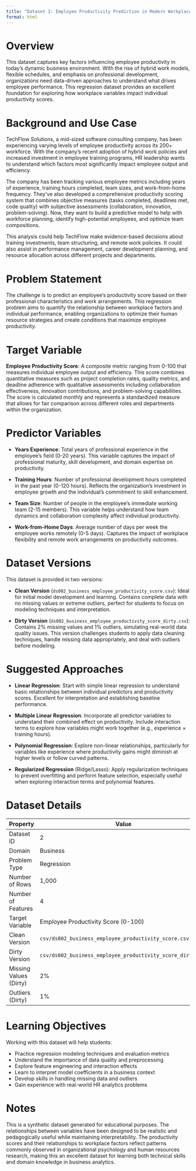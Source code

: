 ```yaml
---
title: "Dataset 2: Employee Productivity Prediction in Modern Workplaces"
format: html
---
```


# Overview

This dataset captures key factors influencing employee productivity in today's dynamic business environment. With the rise of hybrid work models, flexible schedules, and emphasis on professional development, organizations need data-driven approaches to understand what drives employee performance. This regression dataset provides an excellent foundation for exploring how workplace variables impact individual productivity scores.

# Background and Use Case

TechFlow Solutions, a mid-sized software consulting company, has been experiencing varying levels of employee productivity across its 200+ workforce. With the company's recent adoption of hybrid work policies and increased investment in employee training programs, HR leadership wants to understand which factors most significantly impact employee output and efficiency.

The company has been tracking various employee metrics including years of experience, training hours completed, team sizes, and work-from-home frequency. They've also developed a comprehensive productivity scoring system that combines objective measures (tasks completed, deadlines met, code quality) with subjective assessments (collaboration, innovation, problem-solving). Now, they want to build a predictive model to help with workforce planning, identify high-potential employees, and optimize team compositions.

This analysis could help TechFlow make evidence-based decisions about training investments, team structuring, and remote work policies. It could also assist in performance management, career development planning, and resource allocation across different projects and departments.

# Problem Statement

The challenge is to predict an employee's productivity score based on their professional characteristics and work arrangements. This regression problem aims to quantify the relationship between workplace factors and individual performance, enabling organizations to optimize their human resource strategies and create conditions that maximize employee productivity.

# Target Variable

**Employee Productivity Score**: A composite metric ranging from 0-100 that measures individual employee output and efficiency. This score combines quantitative measures such as project completion rates, quality metrics, and deadline adherence with qualitative assessments including collaboration effectiveness, innovation contributions, and problem-solving capabilities. The score is calculated monthly and represents a standardized measure that allows for fair comparison across different roles and departments within the organization.

# Predictor Variables

- **Years Experience**: Total years of professional experience in the employee's field (0-20 years). This variable captures the impact of professional maturity, skill development, and domain expertise on productivity.

- **Training Hours**: Number of professional development hours completed in the past year (0-120 hours). Reflects the organization's investment in employee growth and the individual's commitment to skill enhancement.

- **Team Size**: Number of people in the employee's immediate working team (2-15 members). This variable helps understand how team dynamics and collaboration complexity affect individual productivity.

- **Work-from-Home Days**: Average number of days per week the employee works remotely (0-5 days). Captures the impact of workplace flexibility and remote work arrangements on productivity outcomes.

# Dataset Versions

This dataset is provided in two versions:

- **Clean Version** (`ds002_business_employee_productivity_score.csv`): Ideal for initial model development and learning. Contains complete data with no missing values or extreme outliers, perfect for students to focus on modeling techniques and interpretation.

- **Dirty Version** (`ds002_business_employee_productivity_score_dirty.csv`): Contains 2% missing values and 1% outliers, simulating real-world data quality issues. This version challenges students to apply data cleaning techniques, handle missing data appropriately, and deal with outliers before modeling.

# Suggested Approaches

- **Linear Regression**: Start with simple linear regression to understand basic relationships between individual predictors and productivity scores. Excellent for interpretation and establishing baseline performance.

- **Multiple Linear Regression**: Incorporate all predictor variables to understand their combined effect on productivity. Include interaction terms to explore how variables might work together (e.g., experience × training hours).

- **Polynomial Regression**: Explore non-linear relationships, particularly for variables like experience where productivity gains might diminish at higher levels or follow curved patterns.

- **Regularized Regression** (Ridge/Lasso): Apply regularization techniques to prevent overfitting and perform feature selection, especially useful when exploring interaction terms and polynomial features.

# Dataset Details

| Property | Value |
|----------|-------|
| Dataset ID | 2 |
| Domain | Business |
| Problem Type | Regression |
| Number of Rows | 1,000 |
| Number of Features | 4 |
| Target Variable | Employee Productivity Score (0-100) |
| Clean Version | `csv/ds002_business_employee_productivity_score.csv` |
| Dirty Version | `csv/ds002_business_employee_productivity_score_dirty.csv` |
| Missing Values (Dirty) | 2% |
| Outliers (Dirty) | 1% |

# Learning Objectives

Working with this dataset will help students:

- Practice regression modeling techniques and evaluation metrics
- Understand the importance of data quality and preprocessing
- Explore feature engineering and interaction effects
- Learn to interpret model coefficients in a business context
- Develop skills in handling missing data and outliers
- Gain experience with real-world HR analytics problems

# Notes

This is a synthetic dataset generated for educational purposes. The relationships between variables have been designed to be realistic and pedagogically useful while maintaining interpretability. The productivity scores and their relationships to workplace factors reflect patterns commonly observed in organizational psychology and human resources research, making this an excellent dataset for learning both technical skills and domain knowledge in business analytics.